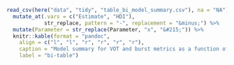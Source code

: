 
```r
read_csv(here("data", "tidy", "table_bi_model_summary.csv"), na = "NA") %>% 
  mutate_at(.vars = c("Estimate", "HDI"), 
            str_replace, pattern = "-", replacement = "&minus;") %>% 
  mutate(Parameter = str_replace(Parameter, "x", "&#215;")) %>% 
  knitr::kable(format = "pandoc", 
    align = c("l", "l", "r", "r", "r", "r"), 
    caption = "Model summary for VOT and burst metrics as a function of language (English, Spanish), phoneme (/d/, /t/), F1, F2, and item repetition for bilingual coronal stops. The percentage of the HDI contained within the ROPE is based on an effect size of &plusmn; 0.1.", 
    label = "bi-table")
```

